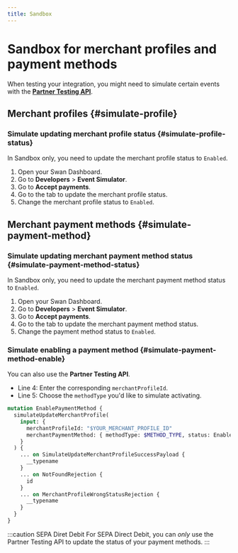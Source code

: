```yaml
---
title: Sandbox
---
```


# Sandbox for merchant profiles and payment methods

When testing your integration, you might need to simulate certain events with the [**Partner Testing API**](https://explorer.swan.io/?tab=test-api).

## Merchant profiles {#simulate-profile}

### Simulate updating merchant profile status {#simulate-profile-status}

In Sandbox only, you need to update the merchant profile status to `Enabled`.

1. Open your Swan Dashboard.
1. Go to **Developers** > **Event Simulator**.
1. Go to **Accept payments**.
1. Go to the tab to update the merchant profile status.
1. Change the merchant profile status to `Enabled`.

## Merchant payment methods {#simulate-payment-method}

### Simulate updating merchant payment method status {#simulate-payment-method-status}

In Sandbox only, you need to update the merchant payment method status to `Enabled`.

1. Open your Swan Dashboard.
1. Go to **Developers** > **Event Simulator**.
1. Go to **Accept payments**.
1. Go to the tab to update the merchant payment method status.
1. Change the payment method status to `Enabled`.

### Simulate enabling a payment method {#simulate-payment-method-enable}

You can also use the **Partner Testing API**.

- Line 4: Enter the corresponding `merchantProfileId`.
- Line 5: Choose the `methodType` you'd like to simulate activating.

```graphql {4-5} showLineNumbers
mutation EnablePaymentMethod {
  simulateUpdateMerchantProfile(
    input: {
      merchantProfileId: "$YOUR_MERCHANT_PROFILE_ID"
      merchantPaymentMethod: { methodType: $METHOD_TYPE, status: Enabled }
    }
  ) {
    ... on SimulateUpdateMerchantProfileSuccessPayload {
      __typename
    }
    ... on NotFoundRejection {
      id
    }
    ... on MerchantProfileWrongStatusRejection {
      __typename
    }
  }
}
```

:::caution SEPA Diret Debit
For SEPA Direct Debit, you can *only* use the Partner Testing API to update the status of your payment methods.
:::